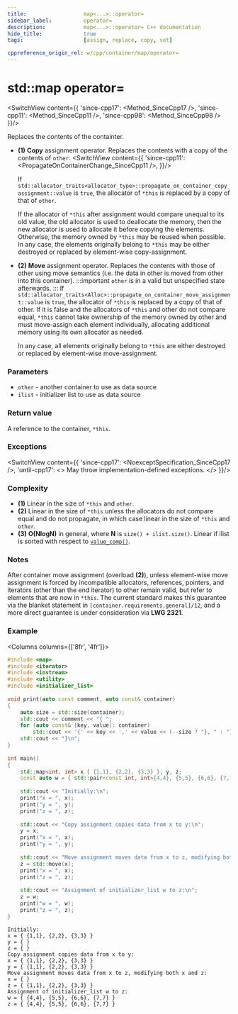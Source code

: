 ```yaml
---
title:					map<...>::operator=
sidebar_label:			operator=
description:			map<...>::operator= C++ documentation
hide_title:				true
tags:					[assign, replace, copy, set]

cppreference_origin_rel: w/cpp/container/map/operator=
---
```



<!-- Terms -->

<!----------------- Codes ---------------------->

<!-- operator= -->



# std::map operator=

<SwitchView content={{
		'since-cpp17': <Method_SinceCpp17 />,
		'since-cpp11': <Method_SinceCpp11 />,
		'since-cpp98': <Method_SinceCpp98 />
	}}/>

Replaces the contents of the containter.

 - **(1)** **Copy** assignment operator. Replaces the contents with a copy of the contents of `other`.
    <SwitchView content={{
		    'since-cpp11': <PropagateOnContainerChange_SinceCpp11 />,
	    }}/>

    If `std::allocator_traits<allocator_type>::propagate_on_container_copy_assignment::value` is `true`, the allocator of `*this` is replaced by a copy of that of `other`.

    If the allocator of `*this` after assignment would compare unequal to its old value, the old allocator is used to deallocate the memory,
    then the new allocator is used to allocate it before copying the elements.
    Otherwise, the memory owned by `*this` may be reused when possible. In any case, the elements originally belong to `*this` may be either destroyed or replaced by element-wise copy-assignment.

 - **(2)** **Move** assignment operator. Replaces the contents with those of other using move semantics (i.e. the data in other is moved from other into this container).
:::important
`other` is in a valid but unspecified state afterwards.
:::
    If `std::allocator_traits<Alloc>::propagate_on_container_move_assignment::value` is `true`, the allocator of `*this` is replaced by a copy of that of other.
    If it is false and the allocators of `*this` and other do not compare equal, `*this` cannot take ownership of the memory owned by other and must move-assign each element individually,
    allocating additional memory using its own allocator as needed.
    
    In any case, all elements originally belong to `*this` are either destroyed or replaced by element-wise move-assignment.

### Parameters

 - `other` - another container to use as data source
 - `ilist` - initializer list to use as data source

### Return value

A reference to the container, `*this`.

### Exceptions

<SwitchView content={{
		'since-cpp17': <NoexceptSpecification_SinceCpp17 />,
		'until-cpp17': <> May throw implementation-defined exceptions. </>
	}}/>

### Complexity

 - **(1)** Linear in the size of `*this` and `other`.
 - **(2)** Linear in the size of `*this` unless the allocators do not compare equal and do not propagate, in which case linear in the size of `*this` and `other`.
 - **(3)** **O(NlogN)** in general, where **N** is `size() + ilist.size()`. Linear if ilist is sorted with respect to [`value_comp()`](/docs/std/containers/maps/map/value_comp).

### Notes
After container move assignment (overload **(2)**), unless element-wise move assignment is forced by incompatible allocators, references, pointers,
and iterators (other than the end iterator) to other remain valid, but refer to elements that are now in `*this`.
The current standard makes this guarantee via the blanket statement in `[container.requirements.general]/12`, and a more direct guarantee is under consideration via **LWG 2321**.

### Example

<Columns columns={['8fr', '4fr']}>
<div>

```cpp title='Main.cpp' showLineNumbers
#include <map>
#include <iterator>
#include <iostream>
#include <utility>
#include <initializer_list>
 
void print(auto const comment, auto const& container)
{
    auto size = std::size(container);
    std::cout << comment << "{ ";
    for (auto const& [key, value]: container)
        std::cout << '{' << key << ',' << value << (--size ? "}, " : "} ");
    std::cout << "}\n";
}
 
int main()
{
    std::map<int, int> x { {1,1}, {2,2}, {3,3} }, y, z;
    const auto w = { std::pair<const int, int>{4,4}, {5,5}, {6,6}, {7,7} };
 
    std::cout << "Initially:\n";
    print("x = ", x);
    print("y = ", y);
    print("z = ", z);
 
    std::cout << "Copy assignment copies data from x to y:\n";
    y = x;
    print("x = ", x);
    print("y = ", y);
 
    std::cout << "Move assignment moves data from x to z, modifying both x and z:\n";
    z = std::move(x);
    print("x = ", x);
    print("z = ", z);
 
    std::cout << "Assignment of initializer_list w to z:\n";
    z = w;
    print("w = ", w);
    print("z = ", z);
}
```

</div>
<div>

```plaintext title="Output"
Initially:
x = { {1,1}, {2,2}, {3,3} }
y = { }
z = { }
Copy assignment copies data from x to y:
x = { {1,1}, {2,2}, {3,3} }
y = { {1,1}, {2,2}, {3,3} }
Move assignment moves data from x to z, modifying both x and z:
x = { }
z = { {1,1}, {2,2}, {3,3} }
Assignment of initializer_list w to z:
w = { {4,4}, {5,5}, {6,6}, {7,7} }
z = { {4,4}, {5,5}, {6,6}, {7,7} }
```

</div>
</Columns>

